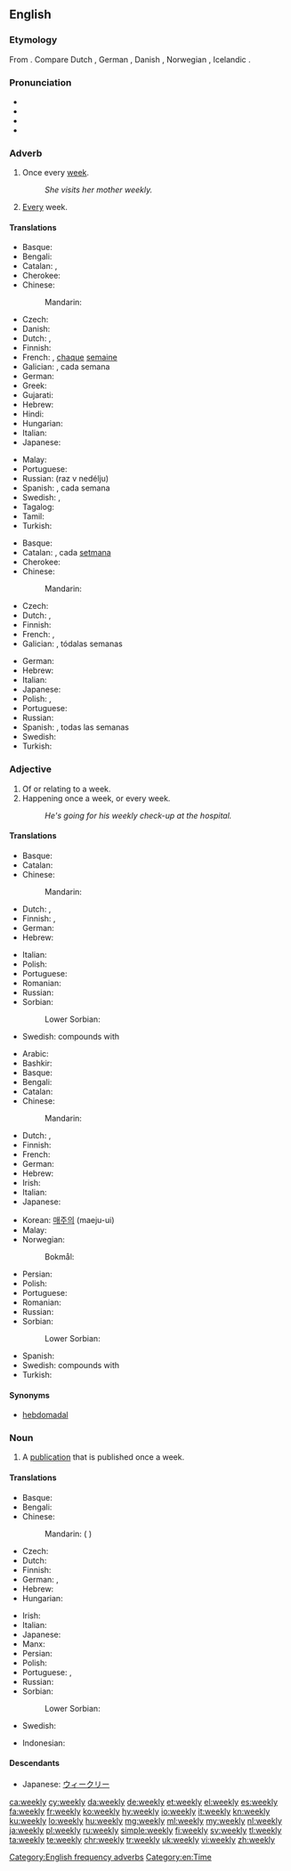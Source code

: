 ==English==

===Etymology===
From {{suffix|week|ly|lang=en}}. Compare Dutch {{m|nl|wekelijks||weekly}}, German {{m|de|wöchentlich||weekly}}, Danish {{m|da|ugentlig||weekly}}, Norwegian {{m|no|ukentlig||weekly}}, Icelandic {{m|is|vikulega||weekly}}.

===Pronunciation===
* {{audio|en-us-weekly.ogg|Audio (US)|lang=en}}
* {{IPA|/wiːk.li/|lang=en}}
* {{rhymes|iːk.li|lang=en}}
* {{homophones|lang=en|weakly}}

===Adverb===
{{en-adv|-}}

# Once every [[week]].
#: ''She visits her mother weekly.''
# [[every|Every]] week.

====Translations====
{{trans-top|once every week}}
* Basque: {{t|eu|astean behin}}
* Bengali: {{t|bn|সাপ্তাহিক|tr=shaptahik|sc=Beng}}
* Catalan: {{t|ca|setmanalment}}, {{t|ca|setmanal}}
* Cherokee: {{t|chr|ᏑᎾᏙᏓᏆᏍᏗ ᏂᎦᎵᏍᏔᏂᏒ|tr=sunadodaquasdi nigalistanisv|sc=Cher}}
* Chinese:
*: Mandarin: {{t|cmn|每周|tr=měizhōu|sc=Hani}}
* Czech: {{t|cs|týdně}}
* Danish: {{t|da|ugentlig}}
* Dutch: {{t+|nl|wekelijks}}, {{t|nl|eenmaal per week}}
* Finnish: {{t|fi|viikoittain}}
* French: {{t+|fr|hebdomadairement}}, [[chaque]] [[semaine]]
* Galician: {{t|gl|semanalmente}}, cada semana
* German: {{t+|de|wöchentlich}}
* Greek: {{t+|el|εβδομαδιαίος|sc=Grek}}
* Gujarati: {{t|gu|અઠવાડિક|tr=aṭhvāḍik|sc=Gujr}}
* Hebrew: {{t|he|אחת לשבוע|tr=akhát le-shavúa}}
* Hindi: {{t|hi|साप्ताहिक|tr=sāptāhik|sc=Deva}}
* Hungarian: {{t|hu|hetenként}}
* Italian: {{t+|it|settimanalmente}}
* Japanese: {{t|ja|毎週|tr=まいしゅう, maishū}}
{{trans-mid}}
* Malay: {{t|ms|mingguan}}
* Portuguese: {{t|pt|semanalmente}}
* Russian: {{l|ru|раз}} {{l|ru|в}} {{l|ru|неделя|неделю}} (raz v nedélju)
* Spanish: {{t|es|semanalmente}}, cada semana
* Swedish: {{t|sv|en gång per vecka}}, {{t|sv|en gång i veckan}}
* Tagalog: {{t|tl|lingguhan}}
* Tamil: {{t|ta|வாரந்தோறும்|tr=vārantōṟum|sc=Taml}}
* Turkish: {{t|tr|haftada bir}}
{{trans-bottom}}

{{trans-top|every week}}
* Basque: {{t+|eu|astero}}
* Catalan: {{t|ca|setmanalment}}, cada [[setmana]]
* Cherokee: {{t|chr|ᏑᎾᏙᏓᏆᏍᏗ ᏂᎦᎵᏍᏔᏂᏒ|tr=sunadodaquasdi nigalistanisv|sc=Cher}}
* Chinese:
*: Mandarin: {{t|cmn|每周|tr=měizhōu|sc=Hani}}
* Czech: {{t|cs|týdně}}
* Dutch: {{t+|nl|wekelijks}}, {{t|nl|elke week}}
* Finnish: {{t|fi|viikoittain}}
* French: {{t+|fr|hebdomadairement}}, {{t|fr|une fois par semaine}}
* Galician: {{t|gl|semanalmente}}, tódalas semanas
{{trans-mid}}
* German: {{t+|de|wöchentlich}}
* Hebrew: {{t|he|כל שבוע|tr=kol shavúa}}
* Italian: {{t+|it|settimanalmente}}
* Japanese: {{t|ja|毎週|tr=maishū}}
* Polish: {{t|pl|cotygodniowo}}, {{t|pl|co tydzień}}
* Portuguese: {{t|pt|semanalmente}}
* Russian: {{t+|ru|еженеде́льно}}
* Spanish: {{t|es|semanalmente}}, todas las semanas
* Swedish: {{t|sv|varje vecka}}
* Turkish: {{t|tr|her hafta}}
{{trans-bottom}}

===Adjective===
{{en-adj|-}}

# Of or relating to a week.
# Happening once a week, or every week.
#: ''He's going for his weekly check-up at the hospital.''

====Translations====
{{trans-top|of or relating to a week}}
* Basque: {{t+|eu|asteroko}}
* Catalan: {{t|ca|setmanal}}
* Chinese:
*: Mandarin: {{t|cmn|每周|tr=měizhōu|sc=Hani}}
* Dutch: {{t+|nl|wekelijks}}, {{t+|nl|wekelijkse}}
* Finnish: {{t+|fi|viikoittainen}}, {{t+|fi|viikko|alt=viikko-}}
* German: {{t+|de|wöchentlich}}
* Hebrew: {{t|he|שבועי|tr=shvu'í|sc=Hebr}}
{{trans-mid}}
* Italian: {{t+|it|settimanale}}
* Polish: {{t|pl|tygodniowy}}
* Portuguese: {{t+|pt|semanal}}
* Romanian: {{t+|ro|săptămânal|m|n}}
* Russian: {{t+|ru|неде́льный}}
* Sorbian:
*: Lower Sorbian: {{t|dsb|tyźeński}}
* Swedish: compounds with {{t+|sv|vecka|c}}
{{trans-bottom}}

{{trans-top|happening once a week or every week}}
* Arabic: {{t|ar|اسبوعيا|alt=أُسْبُوَعِيًا}}
* Bashkir: {{t|ba|аҙналыҡ|sc=Cyrl}}
* Basque: {{t+|eu|asteroko}}
* Bengali: {{t|bn|সাপ্তাহিক|tr=shaptahik|sc=Beng}}
* Catalan: {{t|ca|setmanal}}
* Chinese:
*: Mandarin: {{t|cmn|每周|tr=měizhōu|sc=Hani}}
* Dutch: {{t+|nl|wekelijks}}, {{t+|nl|wekelijkse}}
* Finnish: {{t+|fi|viikoittainen}}
* French: {{t+|fr|hebdomadaire}}
* German: {{t+|de|wöchentlich}}
* Hebrew: {{t|he|שבועי|m|tr=shvu'í|sc=Hebr}}
* Irish: {{t|ga|seachtainiúil}}
* Italian: {{t+|it|settimanale}}
* Japanese: {{t|ja|毎週の|tr=maishū no}}
{{trans-mid}}
* Korean: [[매주|매주의]] (maeju-ui)
* Malay: {{t|ms|mingguan}}
* Norwegian:
*: Bokmål: {{t|nb|ukentlig}}
* Persian: {{t+|fa|هفتگی|tr=haftegi|sc=fa-Arab}}
* Polish: {{t+|pl|cotygodniowy}}
* Portuguese: {{t+|pt|semanal}}
* Romanian: {{t+|ro|săptămânal|m|n}}
* Russian: {{t+|ru|еженеде́льный}}
* Sorbian:
*: Lower Sorbian: {{t|dsb|tyźeński}}
* Spanish: {{t|es|semanal}}
* Swedish: compounds with {{t+|sv|vecka|c}}
* Turkish: {{t+|tr|haftalık}}
{{trans-bottom}}

====Synonyms====
* [[hebdomadal]]

===Noun===
{{en-noun|weeklies}}

# A [[publication]] that is published once a week.

====Translations====
{{trans-top|publication that is published once a week}}
* Basque: {{t+|eu|astekari}}
* Bengali: {{t|bn|সাপ্তাহিক|tr=shaptahik|sc=Beng}}
* Chinese:
*: Mandarin: {{t+|cmn|周刊|tr=zhōukān|sc=Hani}} ({{qualifier|traditional also:}} {{t+|cmn|週刊|sc=Hani}})
* Czech: {{t+|cs|týdeník}}
* Dutch: {{t+|nl|weekblad|n}}
* Finnish: {{t+|fi|viikkolehti}}
* German: {{t|de|Wochenzeitschrift|f}}, {{t|de|Wochenblatt|n}}
* Hebrew: {{t|he|שבועון|m|tr=shavu'ón}}
* Hungarian: {{t+|hu|hetilap}}
{{trans-mid}}
* Irish: {{t|ga|seachtanán|m}}
* Italian: {{t+|it|settimanale|m}}
* Japanese: {{t+|ja|週刊|tr=しゅうかん, shūkan}}
* Manx: {{t|gv|shiaghtinane|m}}
* Persian: {{t|fa|هفته‌نامه|tr=hafte-nâme|sc=fa-Arab}}
* Polish: {{t+|pl|tygodnik|m-in}}
* Portuguese: {{t+|pt|semanário|m}}, {{t+|pt|hebdomadário|m}}
* Russian: {{t+|ru|еженеде́льник|m}}
* Sorbian:
*: Lower Sorbian: {{t|dsb|tyźenik|m}}
* Swedish: {{t|sv|veckotidning|c}}
{{trans-bottom}}

{{checktrans-top}}
* Indonesian: {{t-check|id|minggu|alt=mingguan}}
{{trans-mid}}
{{trans-bottom}}

====Descendants====
* Japanese: [[ウィークリー]]

[[Category:English frequency adverbs]]
[[Category:en:Time]]

[[ca:weekly]]
[[cy:weekly]]
[[da:weekly]]
[[de:weekly]]
[[et:weekly]]
[[el:weekly]]
[[es:weekly]]
[[fa:weekly]]
[[fr:weekly]]
[[ko:weekly]]
[[hy:weekly]]
[[io:weekly]]
[[it:weekly]]
[[kn:weekly]]
[[ku:weekly]]
[[lo:weekly]]
[[hu:weekly]]
[[mg:weekly]]
[[ml:weekly]]
[[my:weekly]]
[[nl:weekly]]
[[ja:weekly]]
[[pl:weekly]]
[[ru:weekly]]
[[simple:weekly]]
[[fi:weekly]]
[[sv:weekly]]
[[tl:weekly]]
[[ta:weekly]]
[[te:weekly]]
[[chr:weekly]]
[[tr:weekly]]
[[uk:weekly]]
[[vi:weekly]]
[[zh:weekly]]